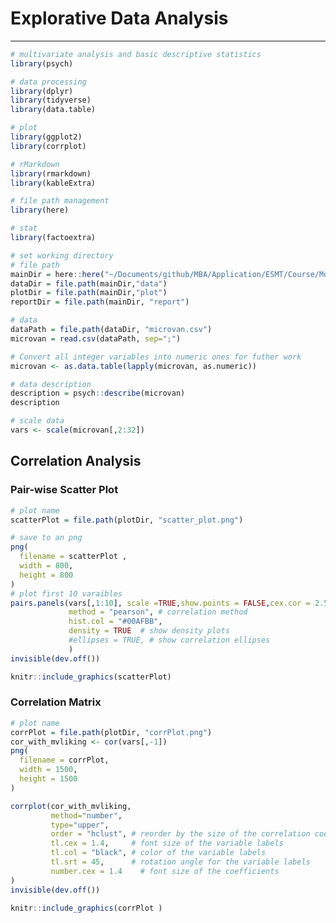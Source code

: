 # Explorative Data Analysis
***
```r
# multivariate analysis and basic descriptive statistics
library(psych)  

# data processing
library(dplyr)
library(tidyverse)
library(data.table)

# plot
library(ggplot2)
library(corrplot)

# rMarkdown 
library(rmarkdown)
library(kableExtra)

# file path management 
library(here)

# stat
library(factoextra)
```

```r
# set working directory 
# file path
mainDir = here::here("~/Documents/github/MBA/Application/ESMT/Course/Module2/Customer_Analytics/CA6/GroupCapstone/Microvan")
dataDir = file.path(mainDir,"data")
plotDir = file.path(mainDir,"plot")
reportDir = file.path(mainDir, "report")
```

```r
# data 
dataPath = file.path(dataDir, "microvan.csv")
microvan = read.csv(dataPath, sep=";")

# Convert all integer variables into numeric ones for futher work
microvan <- as.data.table(lapply(microvan, as.numeric))

# data description
description = psych::describe(microvan)
description 

# scale data
vars <- scale(microvan[,2:32])
```


## Correlation Analysis
### Pair-wise Scatter Plot
```r
# plot name
scatterPlot = file.path(plotDir, "scatter_plot.png")

# save to an png
png(
  filename = scatterPlot ,
  width = 800,
  height = 800
)
# plot first 10 varaibles
pairs.panels(vars[,1:10], scale =TRUE,show.points = FALSE,cex.cor = 2.5,
             method = "pearson", # correlation method
             hist.col = "#00AFBB",
             density = TRUE  # show density plots
             #ellipses = TRUE, # show correlation ellipses
             )
invisible(dev.off())
```

```r
knitr::include_graphics(scatterPlot)
```

### Correlation Matrix
```r
# plot name
corrPlot = file.path(plotDir, "corrPlot.png")
cor_with_mvliking <- cor(vars[,-1])
png(
  filename = corrPlot,
  width = 1500,
  height = 1500
)

corrplot(cor_with_mvliking, 
         method="number", 
         type="upper", 
         order = "hclust", # reorder by the size of the correlation coefficients
         tl.cex = 1.4,     # font size of the variable labels
         tl.col = "black", # color of the variable labels
         tl.srt = 45,      # rotation angle for the variable labels
         number.cex = 1.4    # font size of the coefficients
)
invisible(dev.off())

```

```r
knitr::include_graphics(corrPlot )
```



